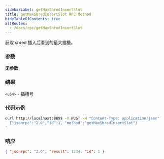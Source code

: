 ```yaml
---
sidebarLabel: getMaxShredInsertSlot
title: getMaxShredInsertSlot RPC Method
hideTableOfContents: true
altRoutes:
  - /docs/rpc/getMaxShredInsertSlot
---
```


获取 shred 插入后看到的最大插槽。

<DocSideBySide>

<DocLeftSide>

### 参数

**无参数**

### 结果

`<u64>` - 插槽号

</DocLeftSide>

<DocRightSide>

### 代码示例

```bash
curl http://localhost:8899 -X POST -H "Content-Type: application/json" -d '
  {"jsonrpc":"2.0","id":1, "method":"getMaxShredInsertSlot"}
'
```

### 响应

```json
{ "jsonrpc": "2.0", "result": 1234, "id": 1 }
```

</DocRightSide>
</DocSideBySide>
